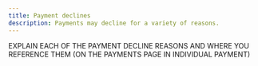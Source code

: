```yaml
---
title: Payment declines
description: Payments may decline for a variety of reasons.
---
```



EXPLAIN EACH OF THE PAYMENT DECLINE REASONS AND WHERE YOU REFERENCE THEM (ON THE PAYMENTS PAGE IN INDIVIDUAL PAYMENT)